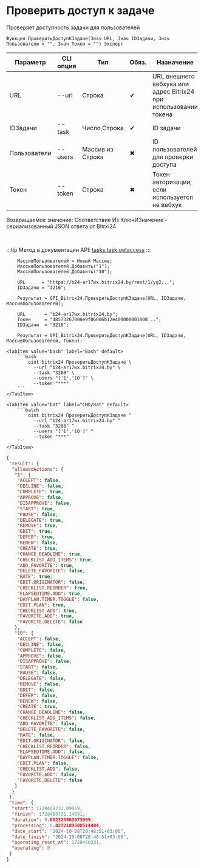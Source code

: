 ﻿---
sidebar_position: 20
---


# Проверить доступ к задаче
 Проверяет доступность задачи для пользователей



`Функция ПроверитьДоступКЗадаче(Знач URL, Знач IDЗадачи, Знач Пользователи = "", Знач Токен = "") Экспорт`

  | Параметр | CLI опция | Тип | Обяз. | Назначение |
  |-|-|-|-|-|
  | URL | --url | Строка | &#x2714; | URL внешнего вебхука или адрес Bitrix24 при использовании токена |
  | IDЗадачи | --task | Число,Строка | &#x2714; | ID задачи |
  | Пользователи | --users | Массив из Строка | &#x2716; | ID пользователей для проверки доступа |
  | Токен | --token | Строка | &#x2716; | Токен авторизации, если используется не вебхук |

  
  Возвращаемое значение:   Соответствие Из КлючИЗначение - сериализованный JSON ответа от Bitrxi24

<br/>

:::tip
Метод в документации API: [tasks.task.getaccess](https://dev.1c-bitrix.ru/rest_help/tasks/task/tasks/tasks_task_getaccess.php)
:::
<br/>


```bsl title="Пример использования для 1С:Предприятие/OneScript"
    МассивПользователей = Новый Массив;
    МассивПользователей.Добавить("1");
    МассивПользователей.Добавить("10");

    URL      = "https://b24-ar17wx.bitrix24.by/rest/1/yg2...";
    IDЗадачи = "3216";

    Результат = OPI_Bitrix24.ПроверитьДоступКЗадаче(URL, IDЗадачи, МассивПользователей);

    URL       = "b24-ar17wx.bitrix24.by";
    Токен     = "48573267006e9f06006b12e400000001000...";
    IDЗадачи  = "3218";

    Результат = OPI_Bitrix24.ПроверитьДоступКЗадаче(URL, IDЗадачи, МассивПользователей, Токен);
```
    

 <Tabs>
  
    <TabItem value="bash" label="Bash" default>
        ```bash
            oint bitrix24 ПроверитьДоступКЗадаче \
              --url "b24-ar17wx.bitrix24.by" \
              --task "3288" \
              --users "['1','10']" \
              --token "***"
        ```
    </TabItem>
  
    <TabItem value="bat" label="CMD/Bat" default>
        ```batch
            oint bitrix24 ПроверитьДоступКЗадаче ^
              --url "b24-ar17wx.bitrix24.by" ^
              --task "3288" ^
              --users "['1','10']" ^
              --token "***"
        ```
    </TabItem>
</Tabs>


```json title="Результат"
{
 "result": {
  "allowedActions": {
   "1": {
    "ACCEPT": false,
    "DECLINE": false,
    "COMPLETE": true,
    "APPROVE": false,
    "DISAPPROVE": false,
    "START": true,
    "PAUSE": false,
    "DELEGATE": true,
    "REMOVE": true,
    "EDIT": true,
    "DEFER": true,
    "RENEW": false,
    "CREATE": true,
    "CHANGE_DEADLINE": true,
    "CHECKLIST_ADD_ITEMS": true,
    "ADD_FAVORITE": true,
    "DELETE_FAVORITE": false,
    "RATE": true,
    "EDIT.ORIGINATOR": false,
    "CHECKLIST.REORDER": true,
    "ELAPSEDTIME.ADD": true,
    "DAYPLAN.TIMER.TOGGLE": false,
    "EDIT.PLAN": true,
    "CHECKLIST.ADD": true,
    "FAVORITE.ADD": true,
    "FAVORITE.DELETE": false
   },
   "10": {
    "ACCEPT": false,
    "DECLINE": false,
    "COMPLETE": false,
    "APPROVE": false,
    "DISAPPROVE": false,
    "START": false,
    "PAUSE": false,
    "DELEGATE": false,
    "REMOVE": false,
    "EDIT": false,
    "DEFER": false,
    "RENEW": false,
    "CREATE": true,
    "CHANGE_DEADLINE": false,
    "CHECKLIST_ADD_ITEMS": false,
    "ADD_FAVORITE": false,
    "DELETE_FAVORITE": false,
    "RATE": false,
    "EDIT.ORIGINATOR": false,
    "CHECKLIST.REORDER": false,
    "ELAPSEDTIME.ADD": false,
    "DAYPLAN.TIMER.TOGGLE": false,
    "EDIT.PLAN": false,
    "CHECKLIST.ADD": false,
    "FAVORITE.ADD": false,
    "FAVORITE.DELETE": false
   }
  }
 },
 "time": {
  "start": 1728409731.09459,
  "finish": 1728409731.14691,
  "duration": 0.052325963973999,
  "processing": 0.0272109508514404,
  "date_start": "2024-10-08T20:48:51+03:00",
  "date_finish": "2024-10-08T20:48:51+03:00",
  "operating_reset_at": 1728410331,
  "operating": 0
 }
}
```
